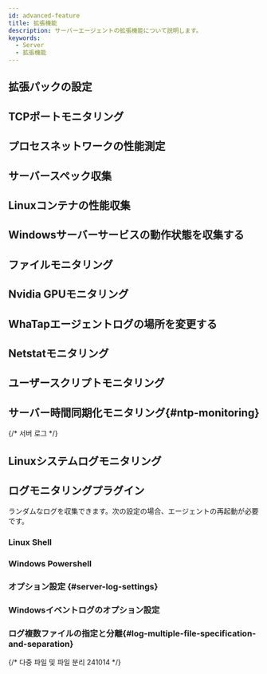 ```yaml
---
id: advanced-feature
title: 拡張機能
description: サーバーエージェントの拡張機能について説明します。
keywords:
  - Server
  - 拡張機能
---
```



## 拡張パックの設定


<Serveradfexp />

## TCPポートモニタリング


<Serveradftcpport />

## プロセスネットワークの性能測定


<Serveradfpnpc />

## サーバースペック収集


<Serveradfcollectspec />

## Linuxコンテナの性能収集


<Serveradfcollectlcp />

## Windowsサーバーサービスの動作状態を収集する


<Serveradfcollectwss />

## ファイルモニタリング


<Serveradffilecheck />

## Nvidia GPUモニタリング


<Serveradfnvidia />

## WhaTapエージェントログの場所を変更する


<Serveradfagentlogch />

## Netstatモニタリング


<Serveradfnetstat />

## ユーザースクリプトモニタリング


<Serveradfuserscript />

## サーバー時間同期化モニタリング{#ntp-monitoring}


<Serveradfntp />

{/* 서버 로그  */}


## Linuxシステムログモニタリング

<Serveradflinuxsystemlog />

## ログモニタリングプラグイン

ランダムなログを収集できます。次の設定の場合、エージェントの再起動が必要です。

### Linux Shell

<Logserverlinuxshell />

### Windows Powershell

<Logserverwindowspowershell />

### オプション設定 {#server-log-settings}

<Logserversettings />

### Windowsイベントログのオプション設定

<Logserverwindowsevent />

### ログ複数ファイルの指定と分離{#log-multiple-file-specification-and-separation}

{/* 다중 파일 및 파일 분리 241014 */}

<Logservermultifilecategory />

